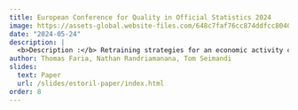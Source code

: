```yaml
---
title: European Conference for Quality in Official Statistics 2024 
image: https://assets-global.website-files.com/648c7faf76cc874ddfcc8040/6554e80926bb869643d77f7b_Q2024%20-%20Logo-p-800.png
date: "2024-05-24"
description: |
  <b>Description :</b> Retraining strategies for an economic activity classification model
author: Thomas Faria, Nathan Randriamanana, Tom Seimandi 
slides:
  text: Paper
  url: /slides/estoril-paper/index.html
order: 8
---
```

